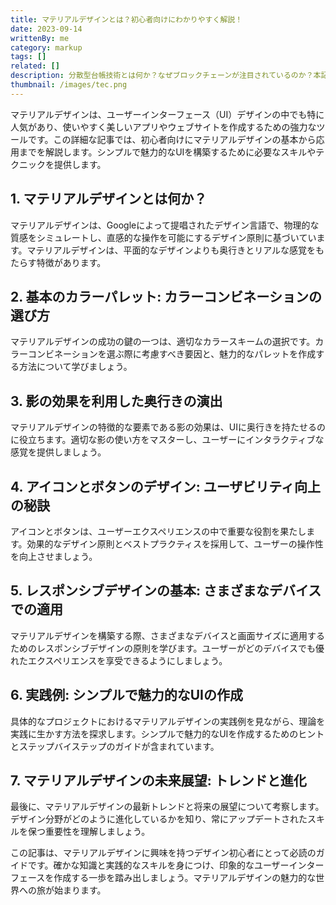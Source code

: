 ```yaml
---
title: マテリアルデザインとは？初心者向けにわかりやすく解説！
date: 2023-09-14
writtenBy: me
category: markup
tags: []
related: []
description: 分散型台帳技術とは何か？なぜブロックチェーンが注目されているのか？本記事では、ブロックチェーンの基本から応用分野、主要プロジェクト、そしてその課題と未来展望まで詳しく解説します。ブロックチェーンの革命的なポテンシャルを理解し、デジタル分野での新たな可能性に迫りましょう。分散型台帳技術の知識を深め、未来のトレンドに対応するための準備を始めましょう。
thumbnail: /images/tec.png
---
```


マテリアルデザインは、ユーザーインターフェース（UI）デザインの中でも特に人気があり、使いやすく美しいアプリやウェブサイトを作成するための強力なツールです。この詳細な記事では、初心者向けにマテリアルデザインの基本から応用までを解説します。シンプルで魅力的なUIを構築するために必要なスキルやテクニックを提供します。

## 1. マテリアルデザインとは何か？

マテリアルデザインは、Googleによって提唱されたデザイン言語で、物理的な質感をシミュレートし、直感的な操作を可能にするデザイン原則に基づいています。マテリアルデザインは、平面的なデザインよりも奥行きとリアルな感覚をもたらす特徴があります。

## 2. 基本のカラーパレット: カラーコンビネーションの選び方

マテリアルデザインの成功の鍵の一つは、適切なカラースキームの選択です。カラーコンビネーションを選ぶ際に考慮すべき要因と、魅力的なパレットを作成する方法について学びましょう。

## 3. 影の効果を利用した奥行きの演出

マテリアルデザインの特徴的な要素である影の効果は、UIに奥行きを持たせるのに役立ちます。適切な影の使い方をマスターし、ユーザーにインタラクティブな感覚を提供しましょう。

## 4. アイコンとボタンのデザイン: ユーザビリティ向上の秘訣

アイコンとボタンは、ユーザーエクスペリエンスの中で重要な役割を果たします。効果的なデザイン原則とベストプラクティスを採用して、ユーザーの操作性を向上させましょう。

## 5. レスポンシブデザインの基本: さまざまなデバイスでの適用

マテリアルデザインを構築する際、さまざまなデバイスと画面サイズに適用するためのレスポンシブデザインの原則を学びます。ユーザーがどのデバイスでも優れたエクスペリエンスを享受できるようにしましょう。

## 6. 実践例: シンプルで魅力的なUIの作成

具体的なプロジェクトにおけるマテリアルデザインの実践例を見ながら、理論を実践に生かす方法を探求します。シンプルで魅力的なUIを作成するためのヒントとステップバイステップのガイドが含まれています。

## 7. マテリアルデザインの未来展望: トレンドと進化

最後に、マテリアルデザインの最新トレンドと将来の展望について考察します。デザイン分野がどのように進化しているかを知り、常にアップデートされたスキルを保つ重要性を理解しましょう。

この記事は、マテリアルデザインに興味を持つデザイン初心者にとって必読のガイドです。確かな知識と実践的なスキルを身につけ、印象的なユーザーインターフェースを作成する一歩を踏み出しましょう。マテリアルデザインの魅力的な世界への旅が始まります。
